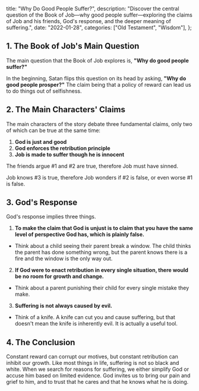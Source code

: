   title: "Why Do Good People Suffer?",
  description: "Discover the central question of the Book of Job—why good people suffer—exploring the claims of Job and his friends, God's response, and the deeper meaning of suffering.",
  date: "2022-01-28",
  categories: ["Old Testament", "Wisdom"],
};

## 1. The Book of Job's Main Question

The main question that the Book of Job explores is, **"Why do good people suffer?"**

In the beginning, Satan flips this question on its head by asking, **"Why do good people prosper?"** The claim being that a policy of reward can lead us to do things out of selfishness.

## 2. The Main Characters' Claims

The main characters of the story debate three fundamental claims, only two of which can be true at the same time:

1. **God is just and good**
2. **God enforces the retribution principle**
3. **Job is made to suffer though he is innocent**

The friends argue #1 and #2 are true, therefore Job must have sinned.

Job knows #3 is true, therefore Job wonders if #2 is false, or even worse #1 is false.

## 3. God's Response

God's response implies three things.

1. **To make the claim that God is unjust is to claim that you have the same level of perspective God has, which is plainly false.**

- Think about a child seeing their parent break a window. The child thinks the parent has done something wrong, but the parent knows there is a fire and the window is the only way out.

2. **If God were to enact retribution in every single situation, there would be no room for growth and change.**

- Think about a parent punishing their child for every single mistake they make.

3. **Suffering is not always caused by evil.**

- Think of a knife. A knife can cut you and cause suffering, but that doesn't mean the knife is inherently evil. It is actually a useful tool.

## 4. The Conclusion

Constant reward can corrupt our motives, but constant retribution can inhibit our growth. Like most things in life, suffering is not so black and white. When we search for reasons for suffering, we either simplify God or accuse him based on limited evidence. God invites us to bring our pain and grief to him, and to trust that he cares and that he knows what he is doing.
